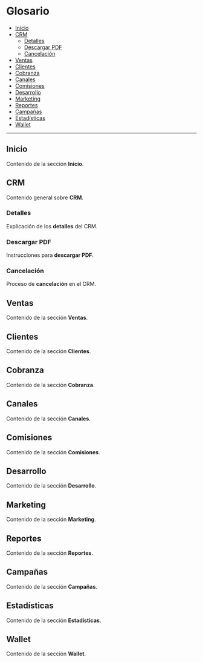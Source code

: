 # Glosario

- [Inicio](#inicio)
- [CRM](#crm)
  - [Detalles](#detalles)
  - [Descargar PDF](#descargar-pdf)
  - [Cancelación](#cancelación)
- [Ventas](#ventas)
- [Clientes](#clientes)
- [Cobranza](#cobranza)
- [Canales](#canales)
- [Comisiones](#comisiones)
- [Desarrollo](#desarrollo)
- [Marketing](#marketing)
- [Reportes](#reportes)
- [Campañas](#campañas)
- [Estadísticas](#estadísticas)
- [Wallet](#wallet)

---

## Inicio
Contenido de la sección **Inicio**.

## CRM
Contenido general sobre **CRM**.

### Detalles
Explicación de los **detalles** del CRM.

### Descargar PDF
Instrucciones para **descargar PDF**.

### Cancelación
Proceso de **cancelación** en el CRM.

## Ventas
Contenido de la sección **Ventas**.

## Clientes
Contenido de la sección **Clientes**.

## Cobranza
Contenido de la sección **Cobranza**.

## Canales
Contenido de la sección **Canales**.

## Comisiones
Contenido de la sección **Comisiones**.

## Desarrollo
Contenido de la sección **Desarrollo**.

## Marketing
Contenido de la sección **Marketing**.

## Reportes
Contenido de la sección **Reportes**.

## Campañas
Contenido de la sección **Campañas**.

## Estadísticas
Contenido de la sección **Estadísticas**.

## Wallet
Contenido de la sección **Wallet**.